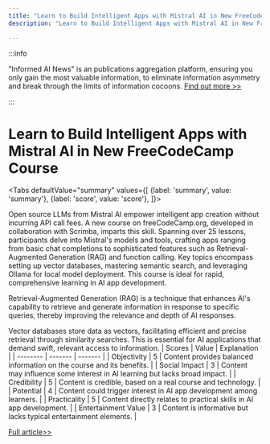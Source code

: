 ```yaml
---
title: "Learn to Build Intelligent Apps with Mistral AI in New FreeCodeCamp Course"
description: "Learn to Build Intelligent Apps with Mistral AI in New FreeCodeCamp Course"

---
```



:::info

"Informed AI News" is an publications aggregation platform, ensuring you only gain the most valuable information, to eliminate information asymmetry and break through the limits of information cocoons.  [Find out more >>](/)

:::

# Learn to Build Intelligent Apps with Mistral AI in New FreeCodeCamp Course


<Tabs
	defaultValue="summary"
	values={[
	{label: 'summary', value: 'summary'},
	{label: 'score', value: 'score'},
]}>
<TabItem value="summary">


Open source LLMs from Mistral AI empower intelligent app creation without incurring API call fees. A new course on freeCodeCamp.org, developed in collaboration with Scrimba, imparts this skill. Spanning over 25 lessons, participants delve into Mistral's models and tools, crafting apps ranging from basic chat completions to sophisticated features such as Retrieval-Augmented Generation (RAG) and function calling. Key topics encompass setting up vector databases, mastering semantic search, and leveraging Ollama for local model deployment. This course is ideal for rapid, comprehensive learning in AI app development.

Retrieval-Augmented Generation (RAG) is a technique that enhances AI's capability to retrieve and generate information in response to specific queries, thereby improving the relevance and depth of AI responses.

Vector databases store data as vectors, facilitating efficient and precise retrieval through similarity searches. This is essential for AI applications that demand swift, relevant access to information.
</TabItem>
<TabItem value="score">
	| Scores     | Value   | Explanation |
	| -------- | ------- | ------- |
	| Objectivity  | 5    | Content provides balanced information on the course and its benefits.    |
	| Social Impact | 3     | Content may influence some interest in AI learning but lacks broad impact.    |
	| Credibility    | 5    | Content is credible, based on a real course and technology.    |
	| Potential    | 4    | Content could trigger interest in AI app development among learners.    |
	| Practicality    | 5    | Content directly relates to practical skills in AI app development.    |
	| Entertainment Value    | 3    | Content is informative but lacks typical entertainment elements.    |
</TabItem>
</Tabs>

[Full article>>](https://www.freecodecamp.org/news/building-intelligent-apps-with-mistral-ai/)
